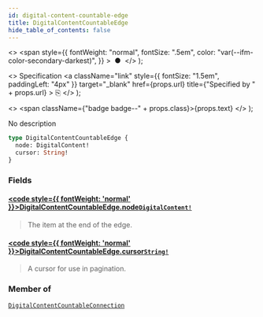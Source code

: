 ```yaml
---
id: digital-content-countable-edge
title: DigitalContentCountableEdge
hide_table_of_contents: false
---
```


  <>
    <span
      style={{
        fontWeight: "normal",
        fontSize: ".5em",
        color: "var(--ifm-color-secondary-darkest)",
      }}
    >
      &nbsp;●&nbsp;
    </span>
  </>
);

  <>
    Specification
    <a
      className="link"
      style={{ fontSize: "1.5em", paddingLeft: "4px" }}
      target="\_blank"
      href={props.url}
      title={"Specified by " + props.url}
    >
      ⎘
    </a>
  </>
);

  <>
    <span className={"badge badge--" + props.class}>{props.text}</span>
  </>
);

No description

```graphql
type DigitalContentCountableEdge {
  node: DigitalContent!
  cursor: String!
}
```

### Fields

#### [<code style={{ fontWeight: 'normal' }}>DigitalContentCountableEdge.<b>node</b></code>](#)<Bullet />[`DigitalContent!`](../../../api-reference/miscellaneous/objects/digital-content) <Badge class="secondary" text="non-null"/> <Badge class="secondary" text="object"/> <Badge class="secondary" text="miscellaneous"/>

> The item at the end of the edge.

#### [<code style={{ fontWeight: 'normal' }}>DigitalContentCountableEdge.<b>cursor</b></code>](#)<Bullet />[`String!`](../../../api-reference/miscellaneous/scalars/string) <Badge class="secondary" text="non-null"/> <Badge class="secondary" text="scalar"/> <Badge class="secondary" text="miscellaneous"/>

> A cursor for use in pagination.

### Member of

[`DigitalContentCountableConnection`](../../../api-reference/miscellaneous/objects/digital-content-countable-connection) <Badge class="secondary" text="object"/>
